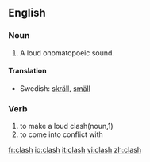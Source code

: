 ==English==

===Noun===
#A loud onomatopoeic sound.

====Translation====
*Swedish: [[skräll]], [[smäll]]

===Verb===
#to make a loud clash(noun,1)
#to come into conflict with

[[fr:clash]]
[[io:clash]]
[[it:clash]]
[[vi:clash]]
[[zh:clash]]